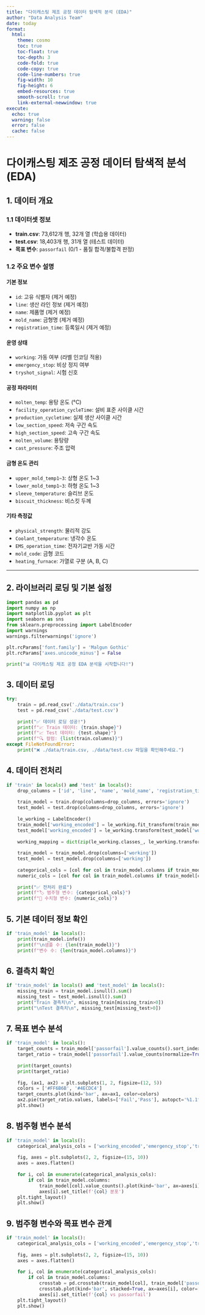```yaml
---
title: "다이캐스팅 제조 공정 데이터 탐색적 분석 (EDA)"
author: "Data Analysis Team"
date: today
format:
  html:
    theme: cosmo
    toc: true
    toc-float: true
    toc-depth: 3
    code-fold: true
    code-copy: true
    code-line-numbers: true
    fig-width: 10
    fig-height: 6
    embed-resources: true
    smooth-scroll: true
    link-external-newwindow: true
execute:
  echo: true
  warning: false
  error: false
  cache: false
---
```


# 다이캐스팅 제조 공정 데이터 탐색적 분석 (EDA)

## 1. 데이터 개요

### 1.1 데이터셋 정보
- **train.csv**: 73,612개 행, 32개 열 (학습용 데이터)
- **test.csv**: 18,403개 행, 31개 열 (테스트 데이터)
- **목표 변수**: `passorfail` (0/1 - 품질 합격/불합격 판정)

### 1.2 주요 변수 설명

#### 기본 정보
- `id`: 고유 식별자 (제거 예정)
- `line`: 생산 라인 정보 (제거 예정)
- `name`: 제품명 (제거 예정)
- `mold_name`: 금형명 (제거 예정)
- `registration_time`: 등록일시 (제거 예정)

#### 운영 상태
- `working`: 가동 여부 (라벨 인코딩 적용)
- `emergency_stop`: 비상 정지 여부
- `tryshot_signal`: 시험 신호

#### 공정 파라미터
- `molten_temp`: 용탕 온도 (°C)
- `facility_operation_cycleTime`: 설비 표준 사이클 시간
- `production_cycletime`: 실제 생산 사이클 시간
- `low_section_speed`: 저속 구간 속도
- `high_section_speed`: 고속 구간 속도
- `molten_volume`: 용탕량
- `cast_pressure`: 주조 압력

#### 금형 온도 관리
- `upper_mold_temp1~3`: 상형 온도 1~3
- `lower_mold_temp1~3`: 하형 온도 1~3
- `sleeve_temperature`: 슬리브 온도
- `biscuit_thickness`: 비스킷 두께

#### 기타 측정값
- `physical_strength`: 물리적 강도
- `Coolant_temperature`: 냉각수 온도
- `EMS_operation_time`: 전자기교반 가동 시간
- `mold_code`: 금형 코드
- `heating_furnace`: 가열로 구분 (A, B, C)

---

## 2. 라이브러리 로딩 및 기본 설정

```python
import pandas as pd
import numpy as np
import matplotlib.pyplot as plt
import seaborn as sns
from sklearn.preprocessing import LabelEncoder
import warnings
warnings.filterwarnings('ignore')

plt.rcParams['font.family'] = 'Malgun Gothic'
plt.rcParams['axes.unicode_minus'] = False

print("📊 다이캐스팅 제조 공정 EDA 분석을 시작합니다!")
```

## 3. 데이터 로딩

```python

try:
    train = pd.read_csv('./data/train.csv')
    test = pd.read_csv('./data/test.csv')
    
    print("✅ 데이터 로딩 성공!")
    print(f"📈 Train 데이터: {train.shape}")
    print(f"📈 Test 데이터: {test.shape}")
    print(f"🔍 컬럼: {list(train.columns)}")
except FileNotFoundError:
    print("❌ ./data/train.csv, ./data/test.csv 파일을 확인해주세요.")
```


## 4. 데이터 전처리

```python

if 'train' in locals() and 'test' in locals():
    drop_columns = ['id', 'line', 'name', 'mold_name', 'registration_time']
    
    train_model = train.drop(columns=drop_columns, errors='ignore')
    test_model = test.drop(columns=drop_columns, errors='ignore')
    
    le_working = LabelEncoder()
    train_model['working_encoded'] = le_working.fit_transform(train_model['working'])
    test_model['working_encoded'] = le_working.transform(test_model['working'])
    
    working_mapping = dict(zip(le_working.classes_, le_working.transform(le_working.classes_)))
    
    train_model = train_model.drop(columns=['working'])
    test_model = test_model.drop(columns=['working'])
    
    categorical_cols = [col for col in train_model.columns if train_model[col].dtype == 'object']
    numeric_cols = [col for col in train_model.columns if train_model[col].dtype != 'object']
    
    print("✅ 전처리 완료")
    print(f"🏷️ 범주형 변수: {categorical_cols}")
    print(f"🔢 수치형 변수: {numeric_cols}")
```


## 5. 기본 데이터 정보 확인

```python
if 'train_model' in locals():
    print(train_model.info())
    print(f"\n샘플 수: {len(train_model)}")
    print(f"변수 수: {len(train_model.columns)}")
```

## 6. 결측치 확인

```python

if 'train_model' in locals() and 'test_model' in locals():
    missing_train = train_model.isnull().sum()
    missing_test = test_model.isnull().sum()
    print("Train 결측치\n", missing_train[missing_train>0])
    print("\nTest 결측치\n", missing_test[missing_test>0])
```

## 7. 목표 변수 분석

```python

if 'train_model' in locals():
    target_counts = train_model['passorfail'].value_counts().sort_index()
    target_ratio = train_model['passorfail'].value_counts(normalize=True).sort_index()
    
    print(target_counts)
    print(target_ratio)
    
    fig, (ax1, ax2) = plt.subplots(1, 2, figsize=(12, 5))
    colors = ['#FF6B6B', '#4ECDC4']
    target_counts.plot(kind='bar', ax=ax1, color=colors)
    ax2.pie(target_ratio.values, labels=['Fail','Pass'], autopct='%1.1f%%', colors=colors)
    plt.show()
```

## 8. 범주형 변수 분석

```python

if 'train_model' in locals():
    categorical_analysis_cols = ['working_encoded','emergency_stop','tryshot_signal','heating_furnace']
    
    fig, axes = plt.subplots(2, 2, figsize=(15, 10))
    axes = axes.flatten()
    
    for i, col in enumerate(categorical_analysis_cols):
        if col in train_model.columns:
            train_model[col].value_counts().plot(kind='bar', ax=axes[i], color='skyblue')
            axes[i].set_title(f'{col} 분포')
    plt.tight_layout()
    plt.show()
```

## 9. 범주형 변수와 목표 변수 관계

```python

if 'train_model' in locals():
    categorical_analysis_cols = ['working_encoded','emergency_stop','tryshot_signal','heating_furnace']
    
    fig, axes = plt.subplots(2, 2, figsize=(15, 10))
    axes = axes.flatten()
    
    for i, col in enumerate(categorical_analysis_cols):
        if col in train_model.columns:
            crosstab = pd.crosstab(train_model[col], train_model['passorfail'], normalize='index')
            crosstab.plot(kind='bar', stacked=True, ax=axes[i], color=['#FF6B6B','#4ECDC4'])
            axes[i].set_title(f'{col} vs passorfail')
    plt.tight_layout()
    plt.show()
```
